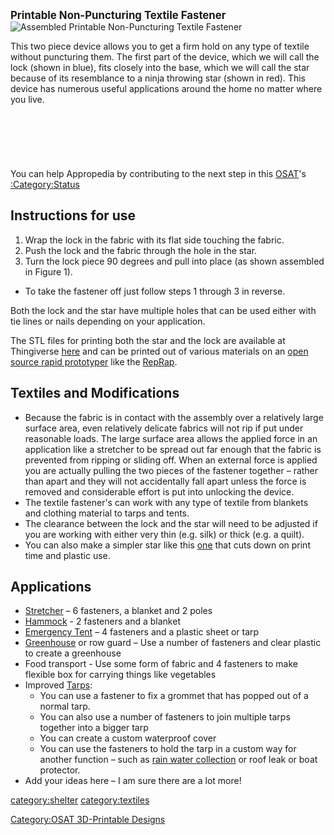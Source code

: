 <big>''' Printable Non-Puncturing Textile Fastener'''</big>
[[Image:ninjastar.jpg|thumb| Assembled Printable Non-Puncturing Textile Fastener]]

This two piece device allows you to get a firm hold on any type of textile without puncturing them. The first part of the device, which we will call the lock (shown in blue), fits closely into the base, which we will call the star because of its resemblance to a ninja throwing star (shown in red). This device has numerous useful applications around the home no matter where you live.
<br>
<br>
<br>
<br>
<br>
<br>
<br>
{{Statusboxtop}}
{{status-design}}
{{status-model}}
{{status-prototype}}
{{status-verified|[[Queens Applied Sustainability Group]]}}
You can help Appropedia by contributing to the next step in this [[OSAT]]'s [[:Category:Status]]
{{boxbottom}}

==Instructions for use==

# Wrap the lock in the fabric with its flat side touching the fabric.
# Push the lock and the fabric through the hole in the star.
# Turn the lock piece 90 degrees and pull into place (as shown assembled in Figure 1).

* To take the fastener off just follow steps 1 through 3 in reverse.

Both the lock and the star have multiple holes that can be used either with tie lines or nails depending on your application.

The STL files for printing both the star and the lock are available at Thingiverse [http://www.thingiverse.com/thing:7544 here] and can be printed out of various materials on an [[open source rapid prototyper]] like the [[RepRap]].

==Textiles and Modifications ==

* Because the fabric is in contact with the assembly over a relatively large surface area, even relatively delicate fabrics will not rip if put under reasonable loads.  The large surface area allows the applied force in an application like a stretcher to be spread out far enough that the fabric is prevented from ripping or sliding off.  When an external force is applied you are actually pulling the two pieces of the fastener together – rather than apart and they will not accidentally fall apart unless the force is removed and considerable effort is put into unlocking the device.
* The textile fastener's can work with any type of textile from blankets and clothing material to tarps and tents.
* The clearance between the lock and the star will need to be adjusted if you are working with either very thin (e.g. silk) or thick (e.g. a quilt).
* You can also make a simpler star like this [http://www.thingiverse.com/thing:11102 one] that cuts down on print time and plastic use.

{{Gallery
|height=135
|align=center
|Image:Star and lock.JPG|Fig 1: Star and lock printed on a [[RepRap]]
|Image:Star in use.JPG|Fig 2: Textile faster during use
|Image:2prong.JPG|Fig 3: 2 prong star
}}

== Applications ==

* [[Stretcher]] – 6 fasteners, a blanket and 2 poles
* [[Hammock]] -  2 fasteners and a blanket
* [[Emergency Tent]] – 4 fasteners and a plastic sheet or tarp
* [[Greenhouse]] or row guard – Use a number of fasteners and clear plastic to create a greenhouse
* Food transport - Use some form of fabric and 4 fasteners to make flexible box for carrying things like vegetables
* Improved [[Tarps]]:
** You can use a fastener to fix a grommet that has popped out of a normal tarp.
** You can also use a number of fasteners to join multiple tarps together into a bigger tarp
** You can create a custom waterproof cover
**  You can use the fasteners to hold the tarp in a custom way for another function – such as [[rain water collection]] or roof leak or boat protector.
* Add your ideas here – I am sure there are a lot more!



[[Category:OSAT 3D-Printable Designs]]
[[category:shelter]]
[[category:textiles]]